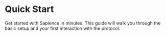 # Quick Start

Get started with Sapience in minutes. This guide will walk you through the basic setup and your first interaction with the protocol.